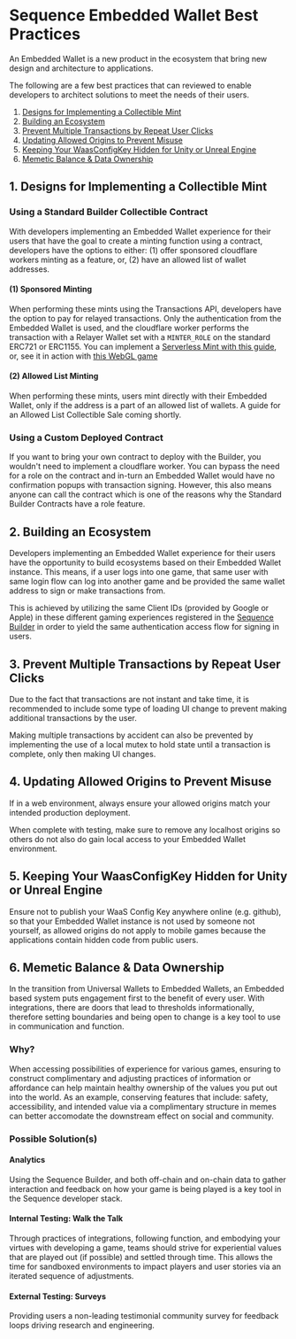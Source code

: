 # Sequence Embedded Wallet Best Practices

An Embedded Wallet is a new product in the ecosystem that bring new design and architecture to applications. 

The following are a few best practices that can reviewed to enable developers to architect solutions to meet the needs of their users.

1. [Designs for Implementing a Collectible Mint](/solutions/wallets/embedded-wallet/best-practices#1-designs-for-implementing-a-collectible-mint)
2. [Building an Ecosystem](/solutions/wallets/embedded-wallet/best-practices#2-building-an-ecosystem)
3. [Prevent Multiple Transactions by Repeat User Clicks](/solutions/wallets/embedded-wallet/best-practices#3-prevent-multiple-transactions-by-repeat-user-clicks)
4. [Updating Allowed Origins to Prevent Misuse](/solutions/wallets/embedded-wallet/best-practices#4-updating-allowed-origins-to-prevent-misuse)
5. [Keeping Your WaasConfigKey Hidden for Unity or Unreal Engine](/solutions/wallets/embedded-wallet/best-practices#5-keeping-your-waasconfigkey-hidden-for-unity-or-unreal-engine)
6. [Memetic Balance & Data Ownership](/solutions/wallets/embedded-wallet/best-practices#6-memetic-balance--data-ownership)

## 1. Designs for Implementing a Collectible Mint

### Using a Standard Builder Collectible Contract
With developers implementing an Embedded Wallet experience for their users that have the goal to create a minting function using a contract, developers have the options to either: (1) offer sponsored cloudflare workers minting as a feature, or, (2) have an allowed list of wallet addresses. 

#### (1) Sponsored Minting
When performing these mints using the Transactions API, developers have the option to pay for relayed transactions. Only the authentication from the Embedded Wallet is used, and the cloudflare worker performs the transaction with a Relayer Wallet set with a `MINTER_ROLE` on the standard ERC721 or ERC1155. You can implement a [Serverless Mint with this guide](/guides/mint-collectibles-serverless), or, see it in action with [this WebGL game](https://0xsequence.github.io/waas-airplane-demo/)

#### (2) Allowed List Minting
When performing these mints, users mint directly with their Embedded Wallet, only if the address is a part of an allowed list of wallets. A guide for an Allowed List Collectible Sale coming shortly.

### Using a Custom Deployed Contract
If you want to bring your own contract to deploy with the Builder, you wouldn't need to implement a cloudflare worker. You can bypass the need for a role on the contract and in-turn an Embedded Wallet would have no confirmation popups with transaction signing. However, this also means anyone can call the contract which is one of the reasons why the Standard Builder Contracts have a role feature.

## 2. Building an Ecosystem

Developers implementing an Embedded Wallet experience for their users have the opportunity to build ecosystems based on their Embedded Wallet instance. This means, if a user logs into one game, that same user with same login flow can log into another game and be provided the same wallet address to sign or make transactions from.

This is achieved by utilizing the same Client IDs (provided by Google or Apple) in these different gaming experiences registered in the [Sequence Builder](https://sequence.build) in order to yield the same authentication access flow for signing in users.

## 3. Prevent Multiple Transactions by Repeat User Clicks

Due to the fact that transactions are not instant and take time, it is recommended to include some type of loading UI change to prevent making additional transactions by the user. 

Making multiple transactions by accident can also be prevented by implementing the use of a local mutex to hold state until a transaction is complete, only then making UI changes.

## 4. Updating Allowed Origins to Prevent Misuse

If in a web environment, always ensure your allowed origins match your intended production deployment. 

When complete with testing, make sure to remove any localhost origins so others do not also do gain local access to your Embedded Wallet environment.

## 5. Keeping Your WaasConfigKey Hidden for Unity or Unreal Engine

Ensure not to publish your WaaS Config Key anywhere online (e.g. github), so that your Embedded Wallet instance is not used by someone not yourself, as allowed origins do not apply to mobile games because the applications contain hidden code from public users.

## 6. Memetic Balance & Data Ownership

In the transition from Universal Wallets to Embedded Wallets, an Embedded based system puts engagement first to the benefit of every user. With integrations, there are doors that lead to thresholds informationally, therefore setting boundaries and being open to change is a key tool to use in communication and function. 

### Why? 
When accessing possibilities of experience for various games, ensuring to construct complimentary and adjusting practices of information or affordance can help maintain healthy ownership of the values you put out into the world. As an example, conserving features that include: safety, accessibility, and intended value via a complimentary structure in memes can better accomodate the downstream effect on social and community.

### Possible Solution(s)

#### Analytics
Using the Sequence Builder, and both off-chain and on-chain data to gather interaction and feedback on how your game is being played is a key tool in the Sequence developer stack.

#### Internal Testing: Walk the Talk
Through practices of integrations, following function, and embodying your virtues with developing a game, teams should strive for experiential values that are played out (if possible) and settled through time. This allows the time for sandboxed environments to impact players and user stories via an iterated sequence of adjustments.

#### External Testing: Surveys
Providing users a non-leading testimonial community survey for feedback loops driving research and engineering.